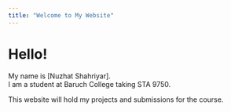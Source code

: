 ```yaml
---
title: "Welcome to My Website"
---
```


# Hello!

My name is [Nuzhat Shahriyar].  
I am a student at Baruch College taking STA 9750.  

This website will hold my projects and submissions for the course.  
